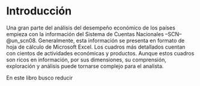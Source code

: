 # Introducción {.unnumbered}

Una gran parte del análisis del desempeño económico de los países empieza con la información del Sistema de Cuentas Nacionales --SCN-- @un_scn08. Generalmente, esta información se presenta en formato de hoja de cálculo de Microsoft Excel. Los cuadros más detallados cuentan con cientos de actividades económicas y productos. Aunque estos cuadros son ricos en información, por sus dimensiones, su comprensión, exploración y análisis puede tornarse complejo para el analista.

En este libro busco reducir 